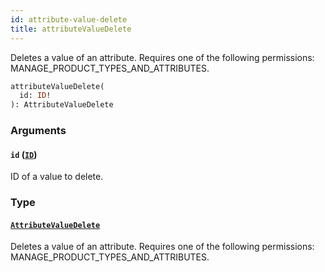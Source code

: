 ```yaml
---
id: attribute-value-delete
title: attributeValueDelete
---
```


Deletes a value of an attribute. Requires one of the following permissions: MANAGE_PRODUCT_TYPES_AND_ATTRIBUTES.

```graphql
attributeValueDelete(
  id: ID!
): AttributeValueDelete
```

### Arguments

#### `id` ([`ID`](../../../developer/api-reference/scalars/id))

ID of a value to delete.

### Type

#### [`AttributeValueDelete`](../../../developer/api-reference/objects/attribute-value-delete)

Deletes a value of an attribute. Requires one of the following permissions: MANAGE_PRODUCT_TYPES_AND_ATTRIBUTES.
